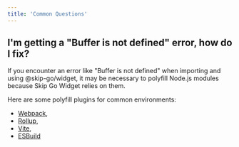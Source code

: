 ```yaml
---
title: 'Common Questions'
---
```


## I'm getting a "Buffer is not defined" error, how do I fix?

If you encounter an error like "Buffer is not defined" when importing and using @skip-go/widget, it may be necessary to polyfill Node.js modules because Skip Go Widget relies on them.

Here are some polyfill plugins for common environments:

- [Webpack](https://www.npmjs.com/package/node-polyfill-webpack-plugin),
- [Rollup](https://www.npmjs.com/package/rollup-plugin-polyfill-node),
- [Vite](https://www.npmjs.com/package/vite-plugin-node-polyfills),
- [ESBuild](https://www.npmjs.com/package/esbuild-plugins-node-modules-polyfill)
